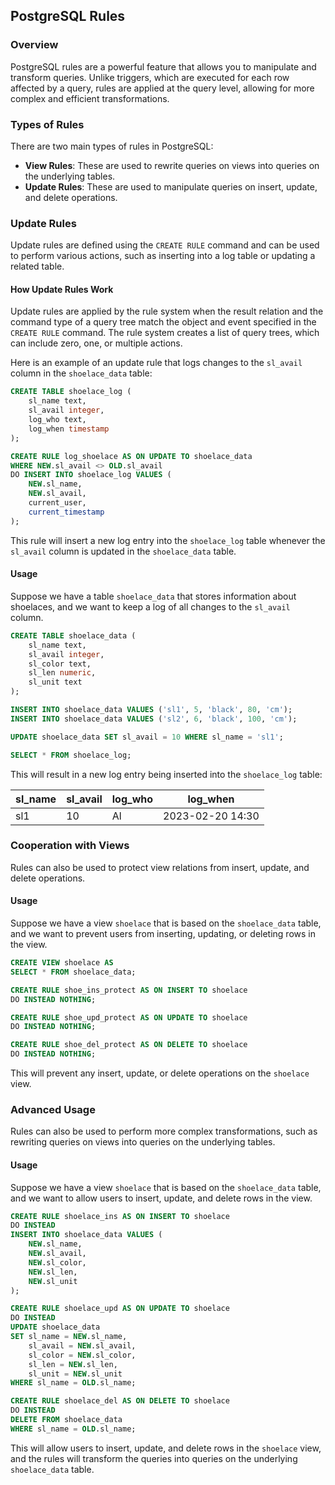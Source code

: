 ## PostgreSQL Rules

### Overview

PostgreSQL rules are a powerful feature that allows you to manipulate and transform queries. Unlike triggers, which are executed for each row affected by a query, rules are applied at the query level, allowing for more complex and efficient transformations.

### Types of Rules

There are two main types of rules in PostgreSQL:

- **View Rules**: These are used to rewrite queries on views into queries on the underlying tables.
- **Update Rules**: These are used to manipulate queries on insert, update, and delete operations.

### Update Rules

Update rules are defined using the `CREATE RULE` command and can be used to perform various actions, such as inserting into a log table or updating a related table.

#### How Update Rules Work

Update rules are applied by the rule system when the result relation and the command type of a query tree match the object and event specified in the `CREATE RULE` command. The rule system creates a list of query trees, which can include zero, one, or multiple actions.

Here is an example of an update rule that logs changes to the `sl_avail` column in the `shoelace_data` table:

```sql
CREATE TABLE shoelace_log (
    sl_name text,
    sl_avail integer,
    log_who text,
    log_when timestamp
);

CREATE RULE log_shoelace AS ON UPDATE TO shoelace_data
WHERE NEW.sl_avail <> OLD.sl_avail
DO INSERT INTO shoelace_log VALUES (
    NEW.sl_name,
    NEW.sl_avail,
    current_user,
    current_timestamp
);
```

This rule will insert a new log entry into the `shoelace_log` table whenever the `sl_avail` column is updated in the `shoelace_data` table.

#### Usage

Suppose we have a table `shoelace_data` that stores information about shoelaces, and we want to keep a log of all changes to the `sl_avail` column.

```sql
CREATE TABLE shoelace_data (
    sl_name text,
    sl_avail integer,
    sl_color text,
    sl_len numeric,
    sl_unit text
);

INSERT INTO shoelace_data VALUES ('sl1', 5, 'black', 80, 'cm');
INSERT INTO shoelace_data VALUES ('sl2', 6, 'black', 100, 'cm');

UPDATE shoelace_data SET sl_avail = 10 WHERE sl_name = 'sl1';

SELECT * FROM shoelace_log;
```

This will result in a new log entry being inserted into the `shoelace_log` table:

| sl_name | sl_avail | log_who | log_when         |
| ------- | -------- | ------- | ---------------- |
| sl1     | 10       | Al      | 2023-02-20 14:30 |

### Cooperation with Views

Rules can also be used to protect view relations from insert, update, and delete operations.

#### Usage

Suppose we have a view `shoelace` that is based on the `shoelace_data` table, and we want to prevent users from inserting, updating, or deleting rows in the view.

```sql
CREATE VIEW shoelace AS
SELECT * FROM shoelace_data;

CREATE RULE shoe_ins_protect AS ON INSERT TO shoelace
DO INSTEAD NOTHING;

CREATE RULE shoe_upd_protect AS ON UPDATE TO shoelace
DO INSTEAD NOTHING;

CREATE RULE shoe_del_protect AS ON DELETE TO shoelace
DO INSTEAD NOTHING;
```

This will prevent any insert, update, or delete operations on the `shoelace` view.

### Advanced Usage

Rules can also be used to perform more complex transformations, such as rewriting queries on views into queries on the underlying tables.

#### Usage

Suppose we have a view `shoelace` that is based on the `shoelace_data` table, and we want to allow users to insert, update, and delete rows in the view.

```sql
CREATE RULE shoelace_ins AS ON INSERT TO shoelace
DO INSTEAD
INSERT INTO shoelace_data VALUES (
    NEW.sl_name,
    NEW.sl_avail,
    NEW.sl_color,
    NEW.sl_len,
    NEW.sl_unit
);

CREATE RULE shoelace_upd AS ON UPDATE TO shoelace
DO INSTEAD
UPDATE shoelace_data
SET sl_name = NEW.sl_name,
    sl_avail = NEW.sl_avail,
    sl_color = NEW.sl_color,
    sl_len = NEW.sl_len,
    sl_unit = NEW.sl_unit
WHERE sl_name = OLD.sl_name;

CREATE RULE shoelace_del AS ON DELETE TO shoelace
DO INSTEAD
DELETE FROM shoelace_data
WHERE sl_name = OLD.sl_name;
```

This will allow users to insert, update, and delete rows in the `shoelace` view, and the rules will transform the queries into queries on the underlying `shoelace_data` table.

